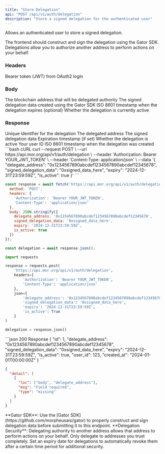 ```yaml
---
title: "Store Delegation"
api: "POST /api/v1/auth/delegation"
description: "Store a signed delegation for the authenticated user"
---
```


Allows an authenticated user to store a signed delegation.

The frontend should construct and sign the delegation using the Gator SDK. Delegations allow you to authorize another address to perform actions on your behalf.

### Headers

<ParamField header="Authorization" type="string" required>
  Bearer token (JWT) from OAuth2 login
</ParamField>

### Body

<ParamField body="delegate_address" type="string" required>
  The blockchain address that will be delegated authority
</ParamField>

<ParamField body="signed_delegation_data" type="string" required>
  The signed delegation data created using the Gator SDK
</ParamField>

<ParamField body="expiry" type="string">
  ISO 8601 timestamp when the delegation expires (optional)
</ParamField>

<ParamField body="is_active" type="boolean" default={true}>
  Whether the delegation is currently active
</ParamField>

### Response

<ResponseField name="id" type="integer">
  Unique identifier for the delegation
</ResponseField>

<ResponseField name="delegate_address" type="string">
  The delegated address
</ResponseField>

<ResponseField name="signed_delegation_data" type="string">
  The signed delegation data
</ResponseField>

<ResponseField name="expiry" type="string">
  Expiration timestamp (if set)
</ResponseField>

<ResponseField name="is_active" type="boolean">
  Whether the delegation is active
</ResponseField>

<ResponseField name="user_id" type="integer">
  Your user ID
</ResponseField>

<ResponseField name="created_at" type="string">
  ISO 8601 timestamp when the delegation was created
</ResponseField>

<RequestExample>
```bash cURL
curl --request POST \
  --url https://api.mor.org/api/v1/auth/delegation \
  --header 'Authorization: Bearer YOUR_JWT_TOKEN' \
  --header 'Content-Type: application/json' \
  --data '{
    "delegate_address": "0x1234567890abcdef1234567890abcdef12345678",
    "signed_delegation_data": "0xsigned_data_here",
    "expiry": "2024-12-31T23:59:59Z",
    "is_active": true
  }'
```

```javascript JavaScript
const response = await fetch('https://api.mor.org/api/v1/auth/delegation', {
  method: 'POST',
  headers: {
    'Authorization': 'Bearer YOUR_JWT_TOKEN',
    'Content-Type': 'application/json'
  },
  body: JSON.stringify({
    delegate_address: '0x1234567890abcdef1234567890abcdef12345678',
    signed_delegation_data: '0xsigned_data_here',
    expiry: '2024-12-31T23:59:59Z',
    is_active: true
  })
});

const delegation = await response.json();
```

```python Python
import requests

response = requests.post(
    'https://api.mor.org/api/v1/auth/delegation',
    headers={
        'Authorization': 'Bearer YOUR_JWT_TOKEN',
        'Content-Type': 'application/json'
    },
    json={
        'delegate_address': '0x1234567890abcdef1234567890abcdef12345678',
        'signed_delegation_data': '0xsigned_data_here',
        'expiry': '2024-12-31T23:59:59Z',
        'is_active': True
    }
)

delegation = response.json()
```
</RequestExample>

<ResponseExample>
```json 200 Response
{
  "id": 1,
  "delegate_address": "0x1234567890abcdef1234567890abcdef12345678",
  "signed_delegation_data": "0xsigned_data_here",
  "expiry": "2024-12-31T23:59:59Z",
  "is_active": true,
  "user_id": 123,
  "created_at": "2024-01-01T00:00:00Z"
}
```

```json 422 Validation Error
{
  "detail": [
    {
      "loc": ["body", "delegate_address"],
      "msg": "Field required",
      "type": "missing"
    }
  ]
}
```
</ResponseExample>

<Info>
  **Gator SDK**: Use the [Gator SDK](https://github.com/morpheusais/gator) to properly construct and sign delegation data before submitting it to this endpoint.
</Info>

<Warning>
  **Delegation Security**: Delegating authority to another address allows that address to perform actions on your behalf. Only delegate to addresses you trust completely.
</Warning>

<Tip>
  Set an expiry date for delegations to automatically revoke them after a certain time period for additional security.
</Tip>

